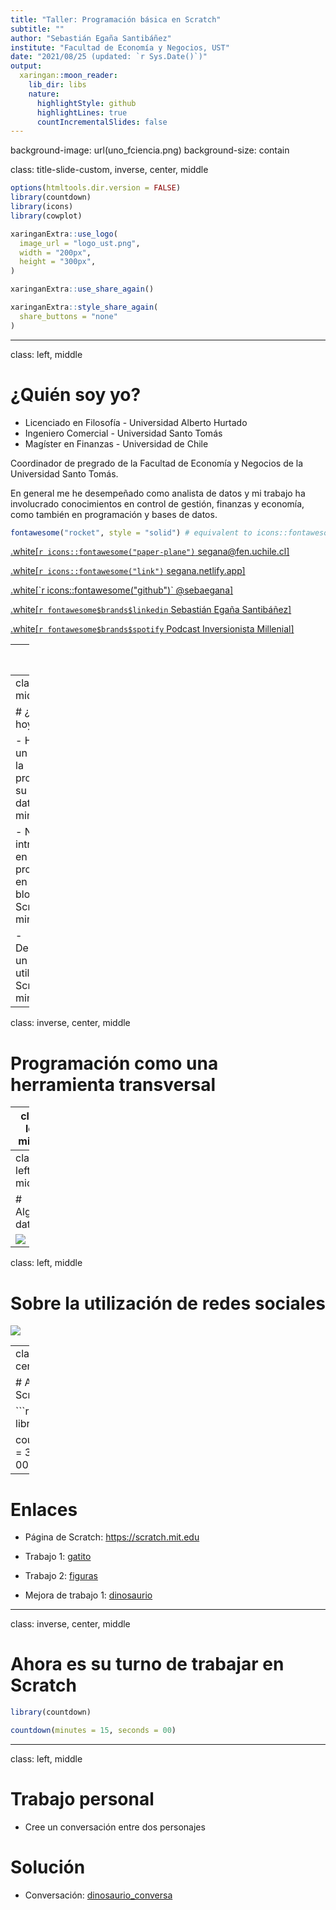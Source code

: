 ```yaml
---
title: "Taller: Programación básica en Scratch"
subtitle: ""
author: "Sebastián Egaña Santibáñez"
institute: "Facultad de Economía y Negocios, UST"
date: "2021/08/25 (updated: `r Sys.Date()`)"
output:
  xaringan::moon_reader:
    lib_dir: libs
    nature:
      highlightStyle: github
      highlightLines: true
      countIncrementalSlides: false
---
```

background-image: url(uno_fciencia.png)
background-size: contain

class: title-slide-custom, inverse, center, middle

```r
options(htmltools.dir.version = FALSE)
library(countdown)
library(icons) 
library(cowplot)
```

```r
xaringanExtra::use_logo(
  image_url = "logo_ust.png",
  width = "200px",
  height = "300px",
)
```

```r
xaringanExtra::use_share_again()
```

```r
xaringanExtra::style_share_again(
  share_buttons = "none"
)
```

---

class: left, middle

# ¿Quién soy yo?

- Licenciado en Filosofía - Universidad Alberto Hurtado
- Ingeniero Comercial - Universidad Santo Tomás
- Magíster en Finanzas - Universidad de Chile

Coordinador de pregrado de la Facultad de Economía y Negocios de la Universidad Santo Tomás. 

En general me he desempeñado como analista de datos y mi trabajo ha involucrado conocimientos en control de gestión, finanzas y economía, como también en programación y bases de datos.  

```r
fontawesome("rocket", style = "solid") # equivalent to icons::fontawesome$solid$rocket
```

<a href="mailto:segana@fen.uchile.cl">
.white[`r icons::fontawesome("paper-plane")` segana@fen.uchile.cl]
</a>

<a href="https://segana.netlify.app">
.white[`r icons::fontawesome("link")` segana.netlify.app]
</a>

<a href="https://github.com/sebaegana">
.white[`r icons::fontawesome("github")` @sebaegana]
</a>

<a href="https://www.linkedin.com/in/sebastian-egana-santibanez/">
.white[`r fontawesome$brands$linkedin` Sebastián Egaña Santibáñez]
</a>

<a href="https://open.spotify.com/show/3QAGjNWQvpG2Tqw3tPXM6X?si=deca03189d824cc2">
.white[`r fontawesome$brands$spotify` Podcast Inversionista Millenial]
</a>

---
class: left, middle

# ¿Qué hago en mi tiempo libre?

- Leo cosas, veo anime y series.
- Juego LOL y Genshin impact: 

[Perfil en op.gg](https://las.op.gg/summoner/userName=segana) 

<div align='center'>
<img src="genshin_meme.jpg" style="width: 40%" />
</div>

---
class: left, middle

# ¿Que harémos hoy?

- Hablaremos un poco sobre la programación, y su relación los datos (10 minutos)

- Nos introduciremos en la programación en base a bloques usando Scratch (30 minutos)

- Desarrollaremos un ejercicio utilizando Scratch (15 minutos)

---
class: inverse, center, middle

# Programación como una herramienta transversal

---
class: left, middle

# Programación y datos

- Relevancia actual de los datos; conceptos como "Big data".

- Necesidad de personas que puedan procesar dichos datos.

- Volumenes grandes de datos, necesitan de herramientas que conllevan programar.

- Por ejemplo, una hoja de Excel solo puede contener 1.048.576 filas y 16.384 columnas. 

---
class: left, middle

# Algunos datos

![](world-of-data.jpg)
---
class: left, middle

# Sobre la utilización de redes sociales

![](users.png)

---
class: inverse, center, middle

# Ahora, vamos a Scratch

```r
library(countdown)

countdown(minutes = 30, seconds = 00)
```

---

# Enlaces

- Página de Scratch: [https://scratch.mit.edu](https://scratch.mit.edu)

- Trabajo 1: [gatito](https://scratch.mit.edu/projects/563645138)

- Trabajo 2: [figuras](https://scratch.mit.edu/projects/563616446)

- Mejora de trabajo 1: [dinosaurio](https://scratch.mit.edu/projects/557637426)

---

class: inverse, center, middle

# Ahora es su turno de trabajar en Scratch

```r
library(countdown)

countdown(minutes = 15, seconds = 00)
```

---
class: left, middle

# Trabajo personal

- Cree un conversación entre dos personajes

# Solución

- Conversación: [dinosaurio_conversa](https://scratch.mit.edu/projects/557619873)
